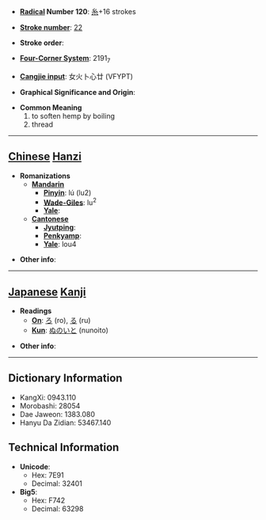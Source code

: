 * '''[[Wiktionary:Chinese radical index| Radical]] Number 120''': [[Wiktionary:Chinese radical index 糸|糸]]+16 strokes

* '''[[Wiktionary:Chinese total strokes index|Stroke number]]''': [[Wiktionary:Chinese total strokes index 22|22]]

* '''Stroke order''': 

* '''[[Wiktionary:Chinese four corner index|Four-Corner System]]''': 2191<sub>7</sub>

* '''[[Wiktionary:Chinese Cangjie index|Cangjie input]]''': 女火卜心廿 (VFYPT)

* '''Graphical Significance and Origin''': 

* '''Common Meaning'''
*#to soften hemp by boiling
*# thread


----

== [[Chinese]] [[Hanzi]] ==

* '''Romanizations'''
** '''[[Mandarin]]'''
*** '''[[Pinyin]]''': lú (lu2)
*** '''[[Wade-Giles]]''': lu<sup>2</sup>
*** '''[[Yale]]''': 
** '''[[Cantonese]]'''
*** '''[[Jyutping]]''':
*** '''[[Penkyamp]]''': 
*** '''[[Yale]]''': lou4

* '''Other info''': 

----

== [[Japanese]] [[Kanji]] ==

* '''Readings'''
** '''[[On]]''': [[ろ]] (ro), [[る]] (ru)
** '''[[Kun]]''': [[ぬのいと]] (nunoito)

* '''Other info''':  

----

== Dictionary Information ==

* KangXi: 0943.110
* Morobashi: 28054
* Dae Jaweon: 1383.080
* Hanyu Da Zidian: 53467.140

== Technical Information ==

* '''Unicode''':
** Hex: 7E91
** Decimal: 32401
* '''Big5''':
** Hex: F742
** Decimal: 63298